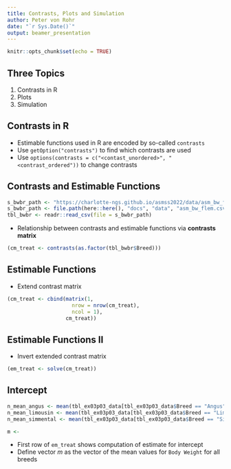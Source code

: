 ```yaml
---
title: Contrasts, Plots and Simulation
author: Peter von Rohr
date: "`r Sys.Date()`"
output: beamer_presentation
---
```


```r
knitr::opts_chunk$set(echo = TRUE)
```


## Three Topics

1. Contrasts in R
2. Plots
3. Simulation


## Contrasts in R

* Estimable functions used in R are encoded by so-called `contrasts`
* Use `getOption("contrasts")` to find which contrasts are used
* Use `options(contrasts = c("<contast_unordered>", "<contrast_ordered"))` to change contrasts


## Contrasts and Estimable Functions

```r
s_bwbr_path <- "https://charlotte-ngs.github.io/asmss2022/data/asm_bw_flem.csv"
s_bwbr_path <- file.path(here::here(), "docs", "data", "asm_bw_flem.csv")
tbl_bwbr <- readr::read_csv(file = s_bwbr_path)
```

* Relationship between contrasts and estimable functions via __contrasts matrix__

```r
(cm_treat <- contrasts(as.factor(tbl_bwbr$Breed)))
```


## Estimable Functions

* Extend contrast matrix

```r
(cm_treat <- cbind(matrix(1, 
                     nrow = nrow(cm_treat),
                     ncol = 1), 
                   cm_treat))
```


## Estimable Functions II

* Invert extended contrast matrix

```r
(em_treat <- solve(cm_treat))
```


## Intercept

```r
n_mean_angus <- mean(tbl_ex03p03_data[tbl_ex03p03_data$Breed == "Angus", ]$`Body Weight`)
n_mean_limousin <- mean(tbl_ex03p03_data[tbl_ex03p03_data$Breed == "Limousin", ]$`Body Weight`)
n_mean_simmental <- mean(tbl_ex03p03_data[tbl_ex03p03_data$Breed == "Simmental", ]$`Body Weight`)

m <- 
```

* First row of `em_treat` shows computation of estimate for intercept
* Define vector $m$ as the vector of the mean values for `Body Weight` for all breeds




